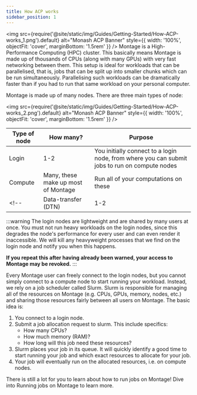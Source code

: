 ```yaml
---
title: How ACP works
sidebar_position: 1
---
```


<img
  src={require('@site/static/img/Guides/Getting-Started/How-ACP-works_1.png').default}
  alt="Monash ACP Banner"
  style={{ width: '100%', objectFit: 'cover', marginBottom: '1.5rem' }}
/>
Montage is a High-Performance Computing (HPC) cluster. This basically means Montage is made up of thousands of CPUs (along with many GPUs) with very fast networking between them. This setup is ideal for workloads that can be parallelised, that is, jobs that can be split up into smaller chunks which can be run simultaneously. Parallelising such workloads can be dramatically faster than if you had to run that same workload on your personal computer.

Montage is made up of many nodes. There are three main types of node:

<img
  src={require('@site/static/img/Guides/Getting-Started/How-ACP-works_2.png').default}
  alt="Monash ACP Banner"
  style={{ width: '100%', objectFit: 'cover', marginBottom: '1.5rem' }}
/>
<!-- '../../../static/img/Guides/Getting-Started/How-ACP-works_1.png' -->
| Type of node | How many? | Purpose | 
| ------------- | -------------- | -------------- |
| Login | 1-2 | You initially connect to a login node, from where you can submit jobs to run on compute nodes |
| Compute | Many, these make up most of Montage | Run all of your computations on these |
<!-- | Data-transfer (DTN) | 1-2 | Use these for large file transfers to and from Montage. | -->

:::warning
The login nodes are lightweight and are shared by many users at once. You must not run heavy workloads on the login nodes, since this degrades the node's performance for every user and can even render it inaccessible. We will kill any heavyweight processes that we find on the login node and notify you when this happens.

**If you repeat this after having already been warned, your access to Montage may be revoked.**
:::

Every Montage user can freely connect to the login nodes, but you cannot simply connect to a compute node to start running your workload. Instead, we rely on a job scheduler called Slurm. Slurm is responsible for managing all of the resources on Montage (e.g. CPUs, GPUs, memory, nodes, etc.) and sharing those resources fairly between all users on Montage. The basic idea is:

1. You connect to a login node.
1. Submit a job allocation request to slurm. This include specifics:
    - How many CPUs?
    - How much memory (RAM)?
    - How long will this job need these resources?
1. Slurm places your job in its queue. It will quickly identify a good time to start running your job and which exact resources to allocate for your job.
1. Your job will eventually run on the allocated resources, i.e. on compute nodes.

There is still a lot for you to learn about how to run jobs on Montage! Dive into Running jobs on Montage to learn more.
